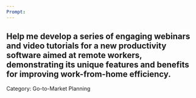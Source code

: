 ```yaml
---
Prompt:
---
```

Help me develop a series of engaging webinars and video tutorials for a new productivity software aimed at remote workers, demonstrating its unique features and benefits for improving work-from-home efficiency.
---
Category: Go-to-Market Planning
